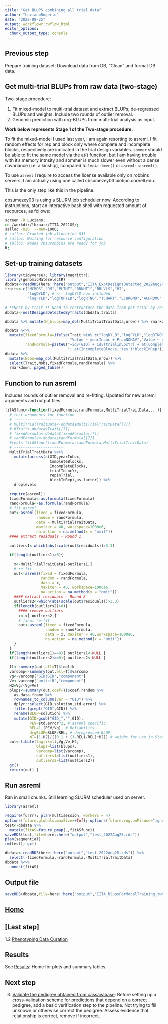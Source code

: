 ```yaml
---
title: "Get BLUPS combining all trial data"
author: "LucianoRogerio"
date: "2022-08-25"
output: workflowr::wflow_html
editor_options:
  chunk_output_type: console
---
```


## Previous step
Prepare training dataset: Download data from DB, “Clean” and format DB data.


## Get multi-trial BLUPs from raw data (two-stage)

Two-stage procedure:

1. Fit mixed-model to multi-trial dataset and extract BLUPs, de-regressed BLUPs and weights. Include two rounds of outlier removal.
2. Genomic prediction with drg-BLUPs from multi-trial analysis as input.

**Work below represents Stage 1 of the Two-stage procedure.**

To fit the mixed-model I used last year, I am again resorting to asreml. I fit random effects for rep and block only where complete and incomplete blocks, respectively are indicated in the trial design variables. `sommer` should be able to fit the same model via the at() function, but I am having trouble with it’s memory intnsity and sommer is much slower even without a dense covariance (i.e. a kinship), compared to `lme4::lmer()` or `asreml::asreml()`.

To use `asreml` I require to access the license available only on robbins servers, I am actually using one called cbsumezey03.biohpc.cornell.edu.

This is the only step like this in the pipeline.

cbsumezey03 is using a SLURM job scheduler now. According to instructions, start an interactive bash shell with requested amount of recources, as follows:

```bash
screen -R Luciano;
cd /workdir/lbraatz/IITA_2021GS/;
salloc -n20  --mem=100G;
# salloc: Granted job allocation 833
# salloc: Waiting for resource configuration
# salloc: Nodes cbsurobbins are ready for job
R;

```


## Set-up training datasets

```r
library(tidyverse); library(magrittr);
library(genomicMateSelectR)
dbdata<-readRDS(here::here("output","IITA_ExptDesignsDetected_2022Aug24.rds"))
traits<-c("MCMDS","DM","PLTHT","BRNHT1","BRLVLS","HI",
          "logDYLD", # <-- logDYLD now included. 
          "logFYLD","logTOPYLD","logRTNO","TCHART","LCHROMO","ACHROMO","BCHROMO")

# **Nest by trait.** Need to restructure the data from per-trial by regrouping by trait. 
dbdata<-nestDesignsDetectedByTraits(dbdata,traits)

dbdata %>% mutate(N_blups=map_dbl(MultiTrialTraitData,nrow)) %>% rmarkdown::paged_table()

dbdata %<>%
  mutate(fixedFormula=ifelse(Trait %in% c("logDYLD","logFYLD","logRTNO","logTOPYLD"),
                             "Value ~ yearInLoc + PropNOHAV","Value ~ yearInLoc"),
         randFormula=paste0("~idv(GID) + idv(trialInLocYr) + at(CompleteBlocks,'Yes'):repInTrial ",
                            "+ at(IncompleteBlocks,'Yes'):blockInRep"))
dbdata %>%
  mutate(Nobs=map_dbl(MultiTrialTraitData,nrow)) %>%
  select(Trait,Nobs,fixedFormula,randFormula) %>%
  rmarkdown::paged_table()
```

## Function to run asreml
Includes rounds of outlier removal and re-fitting.
Updated for new asreml arguments and output files.

```r
fitASfunc<-function(fixedFormula,randFormula,MultiTrialTraitData,...){
  # test arguments for function
  # ----------------------
  # MultiTrialTraitData<-dbdata$MultiTrialTraitData[[7]]
  # #Trait<-dbdata$Trait[[7]]
  # fixedFormula<-dbdata$fixedFormula[[7]]
  # randFormula<-dbdata$randFormula[[7]]
  #test<-fitASfunc(fixedFormula,randFormula,MultiTrialTraitData)
  # ----------------------
  MultiTrialTraitData %<>%
    mutate(across(c(GID,yearInLoc,
                    CompleteBlocks,
                    IncompleteBlocks,
                    trialInLocYr,
                    repInTrial,
                    blockInRep),as.factor)) %>% 
    droplevels
  
  require(asreml); 
  fixedFormula<-as.formula(fixedFormula)
  randFormula<-as.formula(randFormula)
  # fit asreml 
  out<-asreml(fixed = fixedFormula,
              random = randFormula,
              data = MultiTrialTraitData, 
              maxiter = 40, workspace=1000e6, 
              na.action = na.method(x = "omit"))
  #### extract residuals - Round 1
  
  outliers1<-which(abs(scale(out$residuals))>3.3)
  
  if(length(outliers1)>0){
    
    x<-MultiTrialTraitData[-outliers1,]
    # re-fit
    out<-asreml(fixed = fixedFormula,
                random = randFormula,
                data = x, 
                maxiter = 40, workspace=1000e6, 
                na.action = na.method(x = "omit"))
    #### extract residuals - Round 2
    outliers2<-which(abs(scale(out$residuals))>3.3)
    if(length(outliers2)>0){
      #### remove outliers
      x<-x[-outliers2,]
      # final re-fit
      out<-asreml(fixed = fixedFormula,
                  random = randFormula,
                  data = x, maxiter = 40,workspace=1000e6, 
                  na.action = na.method(x = "omit"))
    }
  }
  if(length(outliers1)==0){ outliers1<-NULL }
  if(length(outliers2)==0){ outliers2<-NULL }
  
  ll<-summary(out,all=T)$loglik
  varcomp<-summary(out,all=T)$varcomp
  Vg<-varcomp["GID!GID","component"]
  Ve<-varcomp["units!R","component"]
  H2=Vg/(Vg+Ve)
  blups<-summary(out,coef=T)$coef.random %>%
    as.data.frame %>%
    rownames_to_column(var = "GID") %>%
    dplyr::select(GID,solution,std.error) %>%
    filter(grepl("GID",GID)) %>%
    rename(BLUP=solution) %>%
    mutate(GID=gsub("GID_","",GID),
           PEV=std.error^2, # asreml specific
           REL=1-(PEV/Vg), # Reliability
           drgBLUP=BLUP/REL, # deregressed BLUP
           WT=(1-H2)/((0.1 + (1-REL)/REL)*H2)) # weight for use in Stage 2
  out<-tibble(loglik=ll,Vg,Ve,H2,
              blups=list(blups),
              varcomp=list(varcomp),
              outliers1=list(outliers1),
              outliers2=list(outliers2))
  gc()
  return(out) }
```

## Run asreml

Ran in small chunks. Still learning SLURM scheduler used on server.

```r
library(asreml)

require(furrr); plan(multisession, workers = 4)
options(future.globals.maxSize=+Inf); options(future.rng.onMisuse="ignore")
test<-dbdata %>%
  mutate(fitAS=future_pmap(.,fitASfunc))
saveRDS(test,file=here::here("output","test_2022Aug25.rds"))
plan(sequential)
rm(test); gc()

dbdata<-readRDS(here::here("output","test_2022Aug25.rds")) %>% 
  select(-fixedFormula,-randFormula,-MultiTrialTraitData)
dbdata %<>%
  unnest(fitAS)
```

## Output file

```r
saveRDS(dbdata,file=here::here("output","IITA_blupsForModelTraining_twostage_asreml_2022Aug25.rds"))
```

## [Home](index.html)

## [Last step]

1.2 [Phenotyping Data Curation](cleanTPdata.html)

## Results

See [Results](07-Results.html): Home for plots and summary tables.

## Next step

3. [Validate the pedigree obtained from cassavabase](03-validatePedigree.html): Before setting up a cross-validation scheme for predictions that depend on a correct pedigree, add a basic verification step to the pipeline. Not trying to fill unknown or otherwise correct the pedigree. Assess evidence that relationship is correct, remove if incorrect.

